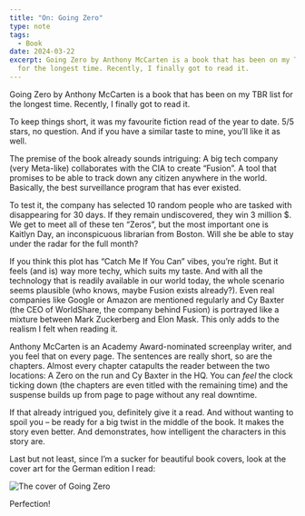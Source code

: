 ```yaml
---
title: "On: Going Zero"
type: note
tags:
  - Book
date: 2024-03-22
excerpt: Going Zero by Anthony McCarten is a book that has been on my TBR list
  for the longest time. Recently, I finally got to read it.
---
```


Going Zero by Anthony McCarten is a book that has been on my TBR list for the longest time. Recently, I finally got to read it.

To keep things short, it was my favourite fiction read of the year to date. 5/5 stars, no question. And if you have a similar taste to mine, you’ll like it as well.

The premise of the book already sounds intriguing: A big tech company (very Meta-like) collaborates with the CIA to create “Fusion”. A tool that promises to be able to track down any citizen anywhere in the world. Basically, the best surveillance program that has ever existed.

To test it, the company has selected 10 random people who are tasked with disappearing for 30 days. If they remain undiscovered, they win 3 million $. We get to meet all of these ten “Zeros”, but the most important one is Kaitlyn Day, an inconspicuous librarian from Boston. Will she be able to stay under the radar for the full month?

If you think this plot has “Catch Me If You Can” vibes, you’re right. But it feels (and is) way more techy, which suits my taste. And with all the technology that is readily available in our world today, the whole scenario seems plausible (who knows, maybe Fusion exists already?). Even real companies like Google or Amazon are mentioned regularly and Cy Baxter (the CEO of WorldShare, the company behind Fusion) is portrayed like a mixture between Mark Zuckerberg and Elon Mask. This only adds to the realism I felt when reading it.

Anthony McCarten is an Academy Award-nominated screenplay writer, and you feel that on every page. The sentences are really short, so are the chapters. Almost every chapter catapults the reader between the two locations: A Zero on the run and Cy Baxter in the HQ. You can _feel_ the clock ticking down (the chapters are even titled with the remaining time) and the suspense builds up from page to page without any real downtime.

If that already intrigued you, definitely give it a read. And without wanting to spoil you – be ready for a big twist in the middle of the book. It makes the story even better. And demonstrates, how intelligent the characters in this story are.

Last but not least, since I’m a sucker for beautiful book covers, look at the cover art for the German edition I read:

![The cover of Going Zero](../../assets/posts/going-zero/going-zero-cover-26e917da92.jpg)

Perfection!
